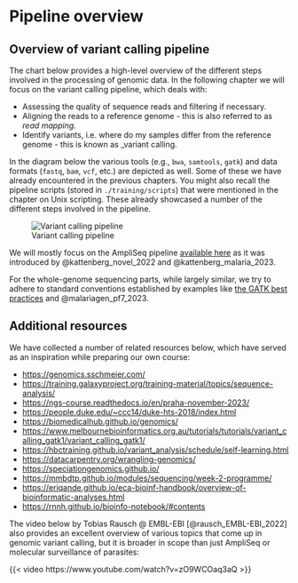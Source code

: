 # Pipeline overview

<!-- Bioinformatics tools and formats used in genomics and next-generation sequencing -->

## Overview of variant calling pipeline

The chart below provides a high-level overview of the different steps involved in the processing of genomic data. In the following chapter we will focus on the variant calling pipeline, which deals with:

- Assessing the quality of sequence reads and filtering if necessary.
- Aligning the reads to a reference genome - this is also referred to as _read mapping_.
- Identify variants, i.e. where do my samples differ from the reference genome - this is known as _variant calling.

In the diagram below the various tools (e.g., `bwa`, `samtools`, `gatk`) and data formats (`fastq`, `bam`, `vcf`, etc.) are depicted as well. Some of these we have already encountered in the previous chapters. You might also recall the pipeline scripts (stored in `./training/scripts`) that were mentioned in the chapter on Unix scripting. These already showcased a number of the different steps involved in the pipeline.

![Variant calling pipeline](../assets/d2-pipeline.svg){.no-lightbox}

::: {.callout-tip}

We will mostly focus on the AmpliSeq pipeline [available here](https://github.com/Ekattenberg/Plasmodium-AmpliSeq-Pipeline/tree/main) as it was introduced by @kattenberg_novel_2022 and @kattenberg_malaria_2023.

For the whole-genome sequencing parts, while largely similar, we try to adhere to standard conventions established by examples like [the GATK best practices](https://gatk.broadinstitute.org/hc/en-us) and @malariagen_pf7_2023.

:::

## Additional resources

We have collected a number of related resources below, which have served as an inspiration while preparing our own course:

- [https://genomics.sschmeier.com/](https://genomics.sschmeier.com/)
- [https://training.galaxyproject.org/training-material/topics/sequence-analysis/](https://training.galaxyproject.org/training-material/topics/sequence-analysis/)
- [https://ngs-course.readthedocs.io/en/praha-november-2023/](https://ngs-course.readthedocs.io/en/praha-november-2023/)
- [https://people.duke.edu/~ccc14/duke-hts-2018/index.html](https://people.duke.edu/~ccc14/duke-hts-2018/index.html)
- [https://biomedicalhub.github.io/genomics/](https://biomedicalhub.github.io/genomics/)
- [https://www.melbournebioinformatics.org.au/tutorials/tutorials/variant_calling_gatk1/variant_calling_gatk1/](https://www.melbournebioinformatics.org.au/tutorials/tutorials/variant_calling_gatk1/variant_calling_gatk1/)
- [https://hbctraining.github.io/variant_analysis/schedule/self-learning.html](https://hbctraining.github.io/variant_analysis/schedule/self-learning.html)
- [https://datacarpentry.org/wrangling-genomics/](https://datacarpentry.org/wrangling-genomics/)
- [https://speciationgenomics.github.io/](https://speciationgenomics.github.io/)
- [https://mmbdtp.github.io/modules/sequencing/week-2-programme/](https://mmbdtp.github.io/modules/sequencing/week-2-programme/)
- [https://eriqande.github.io/eca-bioinf-handbook/overview-of-bioinformatic-analyses.html](https://eriqande.github.io/eca-bioinf-handbook/overview-of-bioinformatic-analyses.html)
- [https://rnnh.github.io/bioinfo-notebook/#contents](https://rnnh.github.io/bioinfo-notebook/#contents)

<!-- TODO complete section on resources -->

The video below by Tobias Rausch \@ EMBL-EBI [@rausch_EMBL-EBI_2022] also provides an excellent overview of various topics that come up in genomic variant calling, but it is broader in scope than just AmpliSeq or molecular surveillance of parasites:

{{< video https://www.youtube.com/watch?v=zO9WCOaq3aQ >}}

<!-- TODO: section on data prep for practical sessions -->
